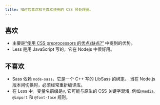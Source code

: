```yaml
---
title: 描述您喜欢和不喜欢使用的 CSS 预处理器。
---
```


## 喜欢

- 主要是[“使用 CSS preprocessors 的优点/缺点?”](/zh-CN/questions/quiz/what-are-the-advantages-disadvantages-of-using-css-preprocessors) 中提到的优势。
- Less 是用 JavaScript 写的，它在 Nodejs 中很好用。

## 不喜欢

- Sass 依赖 `node-sass`，它是一个 C++ 写的 LibSass 的绑定。 当在 Node.js 版本间切换时，必须经常重新编译库。
- 在 Less 中，变量名前缀是`@`, 它可能与原生的 CSS 关键字混淆, 例如`@media`, `@import` 和 `@font-face` 规则。
